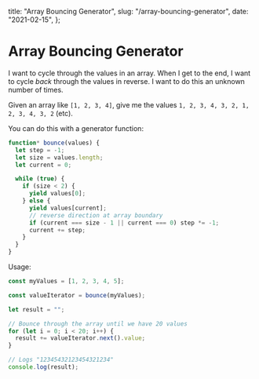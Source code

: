   title: "Array Bouncing Generator",
  slug: "/array-bouncing-generator",
  date: "2021-02-15",
};

# Array Bouncing Generator

I want to cycle through the values in an array. When I get to the end, I want to cycle _back_ through the values in reverse. I want to do this an unknown number of times.

Given an array like `[1, 2, 3, 4]`, give me the values `1, 2, 3, 4, 3, 2, 1, 2, 3, 4, 3, 2` (etc).

You can do this with a generator function:

```js
function* bounce(values) {
  let step = -1;
  let size = values.length;
  let current = 0;

  while (true) {
    if (size < 2) {
      yield values[0];
    } else {
      yield values[current];
      // reverse direction at array boundary
      if (current === size - 1 || current === 0) step *= -1;
      current += step;
    }
  }
}
```

Usage:

```js
const myValues = [1, 2, 3, 4, 5];

const valueIterator = bounce(myValues);

let result = "";

// Bounce through the array until we have 20 values
for (let i = 0; i < 20; i++) {
  result += valueIterator.next().value;
}

// Logs "12345432123454321234"
console.log(result);
```
